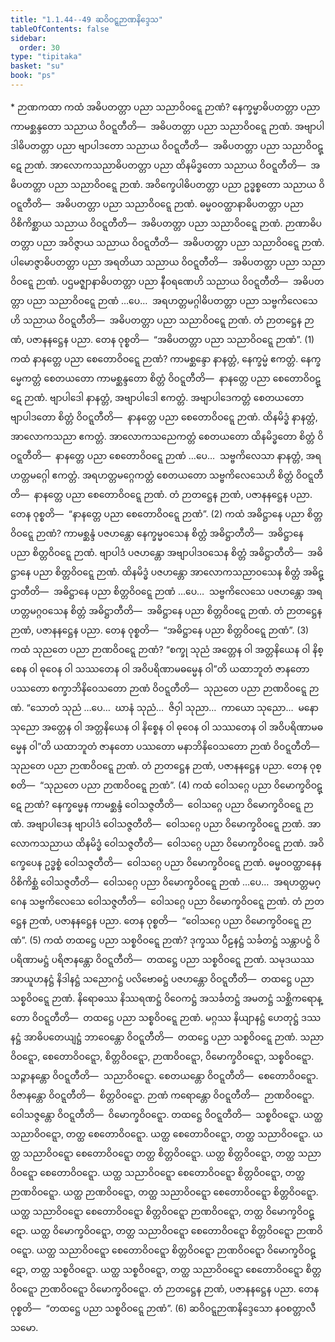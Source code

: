 ```yaml
---
title: "1.1.44--49 ဆဝိဝဋ္ဋဉာဏနိဒ္ဒေသ"
tableOfContents: false
sidebar:
  order: 30
type: "tipitaka"
basket: "su"
book: "ps"
---
```



<DynamicBreadcrumb />

<Paragraph type="center" book="ps">
* ဉာဏကထာ
</Paragraph>


<Division number="95" book="ps">

<Paragraph number="611" book="ps">
ကထံ အဓိပတတ္တာ ပညာ <Emphasis>သညာဝိဝဋ္ဋေ ဉာဏံ</Emphasis>? နေက္ခမ္မာဓိပတတ္တာ ပညာ ကာမစ္ဆန္ဒတော သညာယ ဝိဝဋ္ဋတီတိ—  အဓိပတတ္တာ ပညာ သညာဝိဝဋ္ဋေ ဉာဏံ. အဗျာပါဒါဓိပတတ္တာ ပညာ ဗျာပါဒတော သညာယ ဝိဝဋ္ဋတီတိ—  အဓိပတတ္တာ ပညာ သညာဝိဝဋ္ဋေ ဉာဏံ. အာလောကသညာဓိပတတ္တာ ပညာ ထိနမိဒ္ဓတော သညာယ ဝိဝဋ္ဋတီတိ—  အဓိပတတ္တာ ပညာ သညာဝိဝဋ္ဋေ ဉာဏံ. အဝိက္ခေပါဓိပတတ္တာ ပညာ ဥဒ္ဓစ္စတော သညာယ ဝိဝဋ္ဋတီတိ—  အဓိပတတ္တာ ပညာ သညာဝိဝဋ္ဋေ ဉာဏံ. ဓမ္မဝဝတ္ထာနာဓိပတတ္တာ ပညာ ဝိစိကိစ္ဆာယ သညာယ ဝိဝဋ္ဋတီတိ—  အဓိပတတ္တာ ပညာ သညာဝိဝဋ္ဋေ ဉာဏံ. ဉာဏာဓိပတတ္တာ ပညာ အဝိဇ္ဇာယ သညာယ ဝိဝဋ္ဋတီတိ—  အဓိပတတ္တာ ပညာ သညာဝိဝဋ္ဋေ ဉာဏံ. ပါမောဇ္ဇာဓိပတတ္တာ ပညာ အရတိယာ သညာယ ဝိဝဋ္ဋတီတိ—  အဓိပတတ္တာ ပညာ သညာဝိဝဋ္ဋေ ဉာဏံ. ပဌမဇ္ဈာနာဓိပတတ္တာ ပညာ နီဝရဏေဟိ သညာယ ဝိဝဋ္ဋတီတိ—  အဓိပတတ္တာ ပညာ သညာဝိဝဋ္ဋေ ဉာဏံ …ပေ…  အရဟတ္တမဂ္ဂါဓိပတတ္တာ ပညာ သဗ္ဗကိလေသေဟိ သညာယ ဝိဝဋ္ဋတီတိ—  အဓိပတတ္တာ ပညာ သညာဝိဝဋ္ဋေ ဉာဏံ. တံ ဉာတဋ္ဌေန ဉာဏံ, ပဇာနနဋ္ဌေန ပညာ. တေန ဝုစ္စတိ—  “အဓိပတတ္တာ ပညာ သညာဝိဝဋ္ဋေ ဉာဏံ”. (1)
</Paragraph>

</Division>
<Division number="96" book="ps">

<Paragraph number="612" book="ps">
ကထံ နာနတ္တေ ပညာ <Emphasis>စေတောဝိဝဋ္ဋေ ဉာဏံ</Emphasis>? ကာမစ္ဆန္ဒော နာနတ္တံ, နေက္ခမ္မံ ဧကတ္တံ. နေက္ခမ္မေကတ္တံ စေတယတော ကာမစ္ဆန္ဒတော စိတ္တံ ဝိဝဋ္ဋတီတိ—  နာနတ္တေ ပညာ စေတောဝိဝဋ္ဋေ ဉာဏံ. ဗျာပါဒေါ နာနတ္တံ, အဗျာပါဒေါ ဧကတ္တံ. အဗျာပါဒေကတ္တံ စေတယတော ဗျာပါဒတော စိတ္တံ ဝိဝဋ္ဋတီတိ—  နာနတ္တေ ပညာ စေတောဝိဝဋ္ဋေ ဉာဏံ. ထိနမိဒ္ဓံ နာနတ္တံ, အာလောကသညာ ဧကတ္တံ. အာလောကသညေကတ္တံ စေတယတော ထိနမိဒ္ဓတော စိတ္တံ ဝိဝဋ္ဋတီတိ—  နာနတ္တေ ပညာ စေတောဝိဝဋ္ဋေ ဉာဏံ …ပေ…  သဗ္ဗကိလေသာ နာနတ္တံ, အရဟတ္တမဂ္ဂေါ ဧကတ္တံ. အရဟတ္တမဂ္ဂေကတ္တံ စေတယတော သဗ္ဗကိလေသေဟိ စိတ္တံ ဝိဝဋ္ဋတီတိ—  နာနတ္တေ ပညာ စေတောဝိဝဋ္ဋေ ဉာဏံ. တံ ဉာတဋ္ဌေန ဉာဏံ, ပဇာနနဋ္ဌေန ပညာ. တေန ဝုစ္စတိ—  “နာနတ္တေ ပညာ စေတောဝိဝဋ္ဋေ ဉာဏံ”. (2)
</Paragraph>

</Division>
<Division number="97" book="ps">

<Paragraph number="613" book="ps">
ကထံ အဓိဋ္ဌာနေ ပညာ <Emphasis>စိတ္တဝိဝဋ္ဋေ ဉာဏံ</Emphasis>? ကာမစ္ဆန္ဒံ ပဇဟန္တော နေက္ခမ္မဝသေန စိတ္တံ အဓိဋ္ဌာတီတိ—  အဓိဋ္ဌာနေ ပညာ စိတ္တဝိဝဋ္ဋေ ဉာဏံ. ဗျာပါဒံ ပဇဟန္တော အဗျာပါဒဝသေန စိတ္တံ အဓိဋ္ဌာတီတိ—  အဓိဋ္ဌာနေ ပညာ စိတ္တဝိဝဋ္ဋေ ဉာဏံ. ထိနမိဒ္ဓံ ပဇဟန္တော အာလောကသညာဝသေန စိတ္တံ အဓိဋ္ဌာတီတိ—  အဓိဋ္ဌာနေ ပညာ စိတ္တဝိဝဋ္ဋေ ဉာဏံ …ပေ…  သဗ္ဗကိလေသေ ပဇဟန္တော အရဟတ္တမဂ္ဂဝသေန စိတ္တံ အဓိဋ္ဌာတီတိ—  အဓိဋ္ဌာနေ ပညာ စိတ္တဝိဝဋ္ဋေ ဉာဏံ. တံ ဉာတဋ္ဌေန ဉာဏံ, ပဇာနနဋ္ဌေန ပညာ. တေန ဝုစ္စတိ—  “အဓိဋ္ဌာနေ ပညာ စိတ္တဝိဝဋ္ဋေ ဉာဏံ”. (3)
</Paragraph>

</Division>
<Division number="98" book="ps">

<Paragraph number="614" book="ps">
ကထံ သုညတေ ပညာ <Emphasis>ဉာဏဝိဝဋ္ဋေ ဉာဏံ</Emphasis>? “စက္ခု သုညံ အတ္တေန ဝါ အတ္တနိယေန ဝါ နိစ္စေန ဝါ ဓုဝေန ဝါ သဿတေန ဝါ အဝိပရိဏာမဓမ္မေန ဝါ”တိ ယထာဘူတံ ဇာနတော ပဿတော စက္ခာဘိနိဝေသတော ဉာဏံ ဝိဝဋ္ဋတီတိ—  သုညတေ ပညာ ဉာဏဝိဝဋ္ဋေ ဉာဏံ. “သောတံ သုညံ …ပေ…  ဃာနံ သုညံ…  ဇိဝှါ သုညာ…  ကာယော သုညော…  မနော သုညော အတ္တေန ဝါ အတ္တနိယေန ဝါ နိစ္စေန ဝါ ဓုဝေန ဝါ သဿတေန ဝါ အဝိပရိဏာမဓမ္မေန ဝါ”တိ ယထာဘူတံ ဇာနတော ပဿတော မနာဘိနိဝေသတော ဉာဏံ ဝိဝဋ္ဋတီတိ—  သုညတေ ပညာ ဉာဏဝိဝဋ္ဋေ ဉာဏံ. တံ ဉာတဋ္ဌေန ဉာဏံ, ပဇာနနဋ္ဌေန ပညာ. တေန ဝုစ္စတိ—  “သုညတေ ပညာ ဉာဏဝိဝဋ္ဋေ ဉာဏံ”. (4)
</Paragraph>

</Division>
<Division number="99" book="ps">

<Paragraph number="615" book="ps">
ကထံ ဝေါသဂ္ဂေ ပညာ <Emphasis>ဝိမောက္ခဝိဝဋ္ဋေ ဉာဏံ</Emphasis>? နေက္ခမ္မေန ကာမစ္ဆန္ဒံ ဝေါသဇ္ဇတီတိ—  ဝေါသဂ္ဂေ ပညာ ဝိမောက္ခဝိဝဋ္ဋေ ဉာဏံ. အဗျာပါဒေန ဗျာပါဒံ ဝေါသဇ္ဇတီတိ—  ဝေါသဂ္ဂေ ပညာ ဝိမောက္ခဝိဝဋ္ဋေ ဉာဏံ. အာလောကသညာယ ထိနမိဒ္ဓံ ဝေါသဇ္ဇတီတိ—  ဝေါသဂ္ဂေ ပညာ ဝိမောက္ခဝိဝဋ္ဋေ ဉာဏံ. အဝိက္ခေပေန ဥဒ္ဓစ္စံ ဝေါသဇ္ဇတီတိ—  ဝေါသဂ္ဂေ ပညာ ဝိမောက္ခဝိဝဋ္ဋေ ဉာဏံ. ဓမ္မဝဝတ္ထာနေန ဝိစိကိစ္ဆံ ဝေါသဇ္ဇတီတိ—  ဝေါသဂ္ဂေ ပညာ ဝိမောက္ခဝိဝဋ္ဋေ ဉာဏံ …ပေ…  အရဟတ္တမဂ္ဂေန သဗ္ဗကိလေသေ ဝေါသဇ္ဇတီတိ—  ဝေါသဂ္ဂေ ပညာ ဝိမောက္ခဝိဝဋ္ဋေ ဉာဏံ. တံ ဉာတဋ္ဌေန ဉာဏံ, ပဇာနနဋ္ဌေန ပညာ. တေန ဝုစ္စတိ—  “ဝေါသဂ္ဂေ ပညာ ဝိမောက္ခဝိဝဋ္ဋေ ဉာဏံ”. (5)
</Paragraph>

</Division>
<Division number="100" book="ps">

<Paragraph number="616" book="ps">
ကထံ တထဋ္ဌေ ပညာ <Emphasis>သစ္စဝိဝဋ္ဋေ ဉာဏံ</Emphasis>? ဒုက္ခဿ ပီဠနဋ္ဌံ သင်္ခတဋ္ဌံ သန္တာပဋ္ဌံ ဝိပရိဏာမဋ္ဌံ ပရိဇာနန္တော ဝိဝဋ္ဋတီတိ—  တထဋ္ဌေ ပညာ သစ္စဝိဝဋ္ဋေ ဉာဏံ. သမုဒယဿ အာယူဟနဋ္ဌံ နိဒါနဋ္ဌံ သညောဂဋ္ဌံ ပလိဗောဓဋ္ဌံ ပဇဟန္တော ဝိဝဋ္ဋတီတိ—  တထဋ္ဌေ ပညာ သစ္စဝိဝဋ္ဋေ ဉာဏံ. နိရောဓဿ နိဿရဏဋ္ဌံ ဝိဝေကဋ္ဌံ အသင်္ခတဋ္ဌံ အမတဋ္ဌံ သစ္ဆိကရောန္တော ဝိဝဋ္ဋတီတိ—  တထဋ္ဌေ ပညာ သစ္စဝိဝဋ္ဋေ ဉာဏံ. မဂ္ဂဿ နိယျာနဋ္ဌံ ဟေတုဋ္ဌံ ဒဿနဋ္ဌံ အာဓိပတေယျဋ္ဌံ ဘာဝေန္တော ဝိဝဋ္ဋတီတိ—  တထဋ္ဌေ ပညာ သစ္စဝိဝဋ္ဋေ ဉာဏံ.
</Paragraph>

<Paragraph number="617" book="ps">
<Emphasis>သညာဝိဝဋ္ဋော, စေတောဝိဝဋ္ဋော, စိတ္တဝိဝဋ္ဋော, ဉာဏဝိဝဋ္ဋော, ဝိမောက္ခဝိဝဋ္ဋော, သစ္စဝိဝဋ္ဋော.</Emphasis> သဉ္ဇာနန္တော ဝိဝဋ္ဋတီတိ—  သညာဝိဝဋ္ဋော. စေတယန္တော ဝိဝဋ္ဋတီတိ—  စေတောဝိဝဋ္ဋော. ဝိဇာနန္တော ဝိဝဋ္ဋတီတိ—  စိတ္တဝိဝဋ္ဋော. ဉာဏံ ကရောန္တော ဝိဝဋ္ဋတီတိ—  ဉာဏဝိဝဋ္ဋော. ဝေါသဇ္ဇန္တော ဝိဝဋ္ဋတီတိ—  ဝိမောက္ခဝိဝဋ္ဋော. တထဋ္ဌေ ဝိဝဋ္ဋတီတိ—  သစ္စဝိဝဋ္ဋော.
</Paragraph>

<Paragraph number="618" book="ps">
ယတ္ထ သညာဝိဝဋ္ဋော, တတ္ထ စေတောဝိဝဋ္ဋော. ယတ္ထ စေတောဝိဝဋ္ဋော, တတ္ထ သညာဝိဝဋ္ဋော. ယတ္ထ သညာဝိဝဋ္ဋော စေတောဝိဝဋ္ဋော တတ္ထ စိတ္တဝိဝဋ္ဋော. ယတ္ထ စိတ္တဝိဝဋ္ဋော, တတ္ထ သညာဝိဝဋ္ဋော စေတောဝိဝဋ္ဋော. ယတ္ထ သညာဝိဝဋ္ဋော စေတောဝိဝဋ္ဋော စိတ္တဝိဝဋ္ဋော, တတ္ထ ဉာဏဝိဝဋ္ဋော. ယတ္ထ ဉာဏဝိဝဋ္ဋော, တတ္ထ သညာဝိဝဋ္ဋော စေတောဝိဝဋ္ဋော စိတ္တဝိဝဋ္ဋော. ယတ္ထ သညာဝိဝဋ္ဋော စေတောဝိဝဋ္ဋော စိတ္တဝိဝဋ္ဋော ဉာဏဝိဝဋ္ဋော, တတ္ထ ဝိမောက္ခဝိဝဋ္ဋော. ယတ္ထ ဝိမောက္ခဝိဝဋ္ဋော, တတ္ထ သညာဝိဝဋ္ဋော စေတောဝိဝဋ္ဋော စိတ္တဝိဝဋ္ဋော ဉာဏဝိဝဋ္ဋော. ယတ္ထ သညာဝိဝဋ္ဋော စေတောဝိဝဋ္ဋော စိတ္တဝိဝဋ္ဋော ဉာဏဝိဝဋ္ဋော ဝိမောက္ခဝိဝဋ္ဋော, တတ္ထ သစ္စဝိဝဋ္ဋော. ယတ္ထ သစ္စဝိဝဋ္ဋော, တတ္ထ သညာဝိဝဋ္ဋော စေတောဝိဝဋ္ဋော စိတ္တဝိဝဋ္ဋော ဉာဏဝိဝဋ္ဋော ဝိမောက္ခဝိဝဋ္ဋော. တံ ဉာတဋ္ဌေန ဉာဏံ, ပဇာနနဋ္ဌေန ပညာ. တေန ဝုစ္စတိ—  “တထဋ္ဌေ ပညာ သစ္စဝိဝဋ္ဋေ ဉာဏံ”. (6)

</Paragraph>
</Division>

<Paragraph number="619" type="center" book="ps">
ဆဝိဝဋ္ဋဉာဏနိဒ္ဒေသော နဝစတ္တာလီသမော.
</Paragraph>